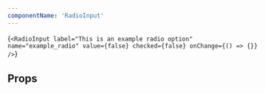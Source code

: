 ```yaml
---
componentName: 'RadioInput'
---
```


<LiveComponent>{`
<RadioInput
  label="This is an example radio option"
  name="example_radio"
  value={false}
  checked={false}
  onChange={() => {}}
/>
`}</LiveComponent>

## Props

<PropsTable props={componentProps} />
